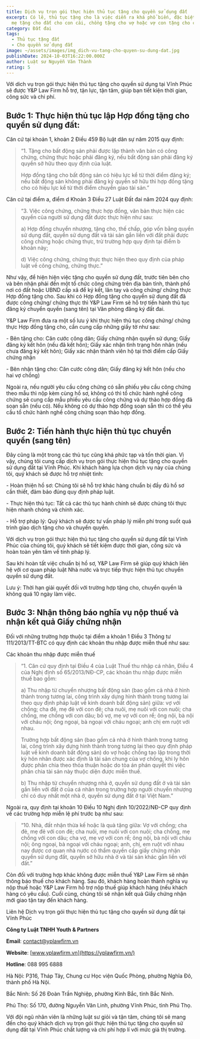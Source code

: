 ```yaml
---
title: Dịch vụ trọn gói thực hiện thủ tục tặng cho quyền sử dụng đất
excerpt: Có lẽ, thủ tục tặng cho là việc diễn ra khá phổ biến, đặc biệt là cha
  mẹ tặng cho đất cho con cái, chồng tặng cho vợ hoặc vợ con tặng cho chồng
category: Đất đai
tags:
  - Thủ tục tặng đất
  - Cho quyền sử dụng đất
image: ~/assets/images/img_dich-vu-tang-cho-quyen-su-dung-dat.jpg
publishDate: 2024-10-03T16:22:00.000Z
author: Luật sư Nguyễn Văn Thành
rating: 5
---
```

Với dich vụ trọn gói thực hiện thủ tục tặng cho quyền sử dụng tại Vĩnh Phúc sẽ được Y&P Law Firm hỗ trợ, tận lực, tận tâm, giúp bạn tiết kiện thời gian, công sức và chi phí.

## Bước 1: Thực hiện thủ tục lập Hợp đồng tặng cho quyền sử dụng đất:

Căn cứ tại khoản 1, khoản 2 Điều 459 Bộ luật dân sự năm 2015 quy định:

>  “1. Tặng cho bất động sản phải được lập thành văn bản có công chứng, chứng thực hoặc phải đăng ký, nếu bất động sản phải đăng ký quyền sở hữu theo quy định của luật.
>
> Hợp đồng tặng cho bất động sản có hiệu lực kể từ thời điểm đăng ký; nếu bất động sản không phải đăng ký quyền sở hữu thì hợp đồng tặng cho có hiệu lực kể từ thời điểm chuyển giao tài sản.”

Căn cứ tại điểm a, điểm d Khoản 3 Điều 27 Luật Đất đai năm 2024 quy định:

> “3. Việc công chứng, chứng thực hợp đồng, văn bản thực hiện các quyền của người sử dụng đất được thực hiện như sau:
>
> a) Hợp đồng chuyển nhượng, tặng cho, thế chấp, góp vốn bằng quyền sử dụng đất, quyền sử dụng đất và tài sản gắn liền với đất phải được công chứng hoặc chứng thực, trừ trường hợp quy định tại điểm b khoản này;
>
> d) Việc công chứng, chứng thực thực hiện theo quy định của pháp luật về công chứng, chứng thực.” 

Như vậy, để hiện hiện việc tặng cho quyền sử dụng đất, trước tiên bên cho và bên nhận phải đến một tổ chức công chứng trên địa bàn tỉnh, thành phố nơi có đất hoặc UBND cấp xã để ký kết, lăn tay và công chứng/ chứng thực Hợp đồng tặng cho. Sau khi có Hợp đồng tặng cho quyền sử dụng đất đã được công chứng/ chứng thực thì Y&P Law Firm sẽ hỗ trợ tiến hành thủ tục đăng ký chuyển quyền (sang tên) tại Văn phòng đăng ký đất đai.

Y&P Law Firm đưa ra một số lưu ý khi thực hiện thủ tục công chứng/ chứng thực Hợp đồng tặng cho, cần cung cấp những giấy tờ như sau:

\- Bên tặng cho: Căn cước công dân; Giấy chứng nhận quyền sử dụng; Giấy đăng ký kết hôn (nếu đã kết hôn); Giấy xác nhận tình trạng hôn nhân (nếu chưa đăng ký kết hôn); Giấy xác nhận thành viên hộ tại thời điểm cấp Giấy chứng nhận

\- Bên nhận tặng cho: Căn cước công dân; Giấy đăng ký kết hôn (nếu cho hai vợ chồng)

Ngoài ra, nếu người yêu cầu công chứng có sẵn phiếu yêu cầu công chứng theo mẫu thì nộp kèm cùng hồ sơ, không có thì tổ chức hành nghề công chứng sẽ cung cấp mẫu phiếu yêu cầu công chứng và dự thảo hợp đồng đã soạn sẵn (nếu có). Nếu không có dự thảo hợp đồng soạn sẵn thì có thể yêu cầu tổ chức hành nghề công chứng soạn thảo hợp đồng.

## Bước 2: Tiến hành thực hiện thủ tục chuyển quyền (sang tên)

Đây cũng là một trong các thủ tục cũng khá phức tạp và tốn thời gian. Vì vậy, chúng tôi cung cấp dịch vụ trọn gói thực hiện thủ tục tặng cho quyền sử dụng đất tại Vĩnh Phúc. Khi khách hàng lựa chọn dịch vụ này của chúng tôi, quý khách sẽ được hỗ trợ nhiệt tình:

\- Hoàn thiện hồ sơ: Chúng tôi sẽ hỗ trợ khác hàng chuẩn bị đầy đủ hồ sơ cần thiết, đảm bảo đúng quy định pháp luật.

\- Thực hiện thủ tục: Tất cả các thủ tục hành chính sẽ được chúng tôi thực hiện nhanh chóng và chính xác.

\- Hỗ trợ pháp lý: Quý khách sẽ được tư vấn pháp lý miễn phí trong suốt quá trình giao dịch tặng cho và chuyển quyền.

Với dịch vụ trọn gói thực hiện thủ tục tặng cho quyền sử dụng đất tại Vĩnh Phúc của chúng tôi, quý khách sẽ tiết kiệm được thời gian, công sức và hoàn toàn yên tâm về tính pháp lý.

Sau khi hoàn tất việc chuẩn bị hồ sơ, Y&P Law Firm sẽ giúp quý khách liên hệ với cơ quan pháp luật Nhà nước và trực tiếp thực hiện thủ tục chuyển quyền sử dụng đất.

Lưu ý: Thời hạn giải quyết đối với trường hợp tặng cho, chuyển quyền là không quá 10 ngày làm việc.

## Bước 3: Nhận thông báo nghĩa vụ nộp thuế và nhận kết quả Giấy chứng nhận

Đối với những trường hợp thuộc tại điểm a khoản 1 Điều 3 Thông tư 111/2013/TT-BTC có quy định các khoản thu nhập được miễn thuế như sau:

Các khoản thu nhập được miễn thuế

> “1. Căn cứ quy định tại Điều 4 của Luật Thuế thu nhập cá nhân, Điều 4 của Nghị định số 65/2013/NĐ-CP, các khoản thu nhập được miễn thuế bao gồm:
>
> a) Thu nhập từ chuyển nhượng bất động sản (bao gồm cả nhà ở hình thành trong tương lai, công trình xây dựng hình thành trong tương lai theo quy định pháp luật về kinh doanh bất động sản) giữa: vợ với chồng; cha đẻ, mẹ đẻ với con đẻ; cha nuôi, mẹ nuôi với con nuôi; cha chồng, mẹ chồng với con dâu; bố vợ, mẹ vợ với con rể; ông nội, bà nội với cháu nội; ông ngoại, bà ngoại với cháu ngoại; anh chị em ruột với nhau.
>
> Trường hợp bất động sản (bao gồm cả nhà ở hình thành trong tương lai, công trình xây dựng hình thành trong tương lai theo quy định pháp luật về kinh doanh bất động sản) do vợ hoặc chồng tạo lập trong thời kỳ hôn nhân được xác định là tài sản chung của vợ chồng, khi ly hôn được phân chia theo thỏa thuận hoặc do tòa án phán quyết thì việc phân chia tài sản này thuộc diện được miễn thuế.
>
> b) Thu nhập từ chuyển nhượng nhà ở, quyền sử dụng đất ở và tài sản gắn liền với đất ở của cá nhân trong trường hợp người chuyển nhượng chỉ có duy nhất một nhà ở, quyền sử dụng đất ở tại Việt Nam.”

Ngoài ra, quy định tại khoản 10 Điều 10 Nghị định 10/2022/NĐ-CP quy định về các trường hợp miễn lệ phí trước bạ như sau:

> “10. Nhà, đất nhận thừa kế hoặc là quà tặng giữa: Vợ với chồng; cha đẻ, mẹ đẻ với con đẻ; cha nuôi, mẹ nuôi với con nuôi; cha chồng, mẹ chồng với con dâu; cha vợ, mẹ vợ với con rể; ông nội, bà nội với cháu nội; ông ngoại, bà ngoại với cháu ngoại; anh, chị, em ruột với nhau nay được cơ quan nhà nước có thẩm quyền cấp giấy chứng nhận quyền sử dụng đất, quyền sở hữu nhà ở và tài sản khác gắn liền với đất.”

Còn đối với trường hợp khác không được miễn thuế Y&P Law Firm sẽ nhận thông báo thuế cho khách hàng. Sau đó, khách hàng hoàn thành nghĩa vụ nộp thuế hoặc Y&P Law Firm hỗ trợ nộp thuế giúp khách hàng (nếu khách hàng có yêu cầu). Cuối cùng, chúng tôi sẽ nhận kết quả Giấy chứng nhận mới giao tận tay đến khách hàng.

Liên hệ Dịch vụ trọn gói thực hiện thủ tục tặng cho quyền sử dụng đất tại Vĩnh Phúc

**Công ty Luật TNHH Youth & Partners**

**Email**: contact@yplawfirm.vn

**Website**: [www.yplawfirm.vn](https://yplawfirm.vn/)

**Hotline**: 088 995 6888

Hà Nội: P316, Tháp Tây, Chung cư Học viện Quốc Phòng, phường Nghĩa Đô, thành phố Hà Nội.

Bắc Ninh: Số 26 Đoàn Trần Nghiệp, phường Kinh Bắc, tỉnh Bắc Ninh.

Phú Thọ: Số 170, đường Nguyễn Văn Linh, phường Vĩnh Phúc, tỉnh Phú Thọ.

Với đội ngũ nhân viên là những luật sư giỏi và tận tâm, chúng tôi sẽ mang đến cho quý khách dịch vụ trọn gói thực hiện thủ tục tặng cho quyền sử dụng đất tại Vĩnh Phúc chất lượng và chi phí hợp lí với mức giá thị trường.
